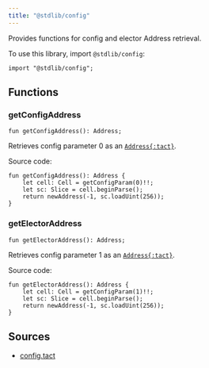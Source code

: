 ```yaml
---
title: "@stdlib/config"
---
```


Provides functions for config and elector Address retrieval.

To use this library, import `@stdlib/config`:

```tact
import "@stdlib/config";
```

## Functions

### getConfigAddress

```tact
fun getConfigAddress(): Address;
```

Retrieves config parameter $0$ as an [`Address{:tact}`][p].

Source code:

```tact
fun getConfigAddress(): Address {
    let cell: Cell = getConfigParam(0)!!;
    let sc: Slice = cell.beginParse();
    return newAddress(-1, sc.loadUint(256));
}
```

### getElectorAddress

```tact
fun getElectorAddress(): Address;
```

Retrieves config parameter $1$ as an [`Address{:tact}`][p].

Source code:

```tact
fun getElectorAddress(): Address {
    let cell: Cell = getConfigParam(1)!!;
    let sc: Slice = cell.beginParse();
    return newAddress(-1, sc.loadUint(256));
}
```

## Sources

* [config.tact](https://github.com/tact-lang/tact/blob/61541b7783098e1af669faccd7d2334c10981c72/stdlib/libs/config.tact)

[p]: /book/types#primitive-types
